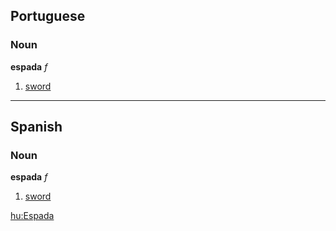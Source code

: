 ==Portuguese==
===Noun===
'''espada''' ''f''

# [[sword]]

----

==Spanish==
===Noun===
'''espada''' ''f''

# [[sword]]

[[hu:Espada]]